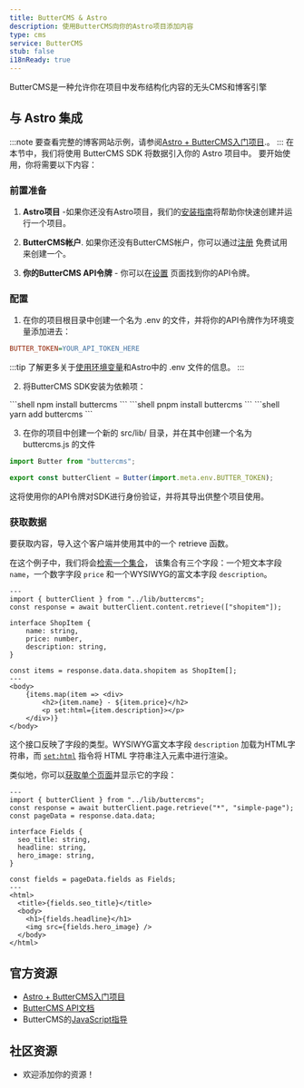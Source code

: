 ```yaml
---
title: ButterCMS & Astro
description: 使用ButterCMS向你的Astro项目添加内容
type: cms
service: ButterCMS
stub: false
i18nReady: true
---
```



ButterCMS是一种允许你在项目中发布结构化内容的无头CMS和博客引擎

## 与 Astro 集成
:::note
要查看完整的博客网站示例，请参阅[Astro + ButterCMS入门项目](https://buttercms.com/starters/astro-starter-project/).。
:::
在本节中，我们将使用 ButterCMS SDK 将数据引入你的 Astro 项目中。
要开始使用，你将需要以下内容：
### 前置准备

1. **Astro项目** -如果你还没有Astro项目，我们的[安装指南](/zh-cn/install/auto/)将帮助你快速创建并运行一个项目。

2. **ButterCMS帐户**. 如果你还没有ButterCMS帐户，你可以通过[注册](https://buttercms.com/join/) 免费试用来创建一个。

3. **你的ButterCMS API令牌** - 你可以在[设置](https://buttercms.com/settings/) 页面找到你的API令牌。

### 配置

1. 在你的项目根目录中创建一个名为 .env 的文件，并将你的API令牌作为环境变量添加进去：

```ini title=".env"
BUTTER_TOKEN=YOUR_API_TOKEN_HERE
```

:::tip
了解更多关于[使用环境变量](/zh-cn/guides/environment-variables/)和Astro中的 .env 文件的信息。
:::

2. 将ButterCMS SDK安装为依赖项：
<PackageManagerTabs>
  <Fragment slot="npm">
  ```shell
  npm install buttercms
  ```
  </Fragment>
  <Fragment slot="pnpm">
  ```shell
  pnpm install buttercms
  ```
  </Fragment>
  <Fragment slot="yarn">
  ```shell
  yarn add buttercms
  ```
  </Fragment>
</PackageManagerTabs>

3. 在你的项目中创建一个新的 src/lib/ 目录，并在其中创建一个名为 buttercms.js 的文件

```js title="src/lib/buttercms.js"
import Butter from "buttercms";

export const butterClient = Butter(import.meta.env.BUTTER_TOKEN);
```

这将使用你的API令牌对SDK进行身份验证，并将其导出供整个项目使用。

### 获取数据
要获取内容，导入这个客户端并使用其中的一个 retrieve 函数。

在这个例子中，我们将会[检索一个集合](https://buttercms.com/docs/api/#retrieve-a-collection)，
该集合有三个字段：一个短文本字段 `name`，一个数字字段 `price` 和一个WYSIWYG的富文本字段 `description`。

```astro title="src/pages/ShopItem.astro"
---
import { butterClient } from "../lib/buttercms";
const response = await butterClient.content.retrieve(["shopitem"]);

interface ShopItem {
	name: string,
	price: number,
	description: string,
}

const items = response.data.data.shopitem as ShopItem[];
---
<body>
	{items.map(item => <div>
		<h2>{item.name} - ${item.price}</h2>
		<p set:html={item.description}></p>
	</div>)}
</body>
```


这个接口反映了字段的类型。WYSIWYG富文本字段 `description` 加载为HTML字符串，而 [`set:html`](/zh-cn/reference/directives-reference/#sethtml) 指令将 HTML 字符串注入元素中进行渲染。

类似地，你可以[获取单个页面](https://buttercms.com/docs/api/#get-a-single-page)并显示它的字段：

```astro title="src/pages/ShopItem.astro"
---
import { butterClient } from "../lib/buttercms";
const response = await butterClient.page.retrieve("*", "simple-page");
const pageData = response.data.data;

interface Fields {
  seo_title: string,
  headline: string,
  hero_image: string,
}

const fields = pageData.fields as Fields;
---
<html>
  <title>{fields.seo_title}</title>
  <body>
    <h1>{fields.headline}</h1>
    <img src={fields.hero_image} />
  </body>
</html>
```

## 官方资源

- [Astro + ButterCMS入门项目](https://buttercms.com/starters/astro-starter-project/)
- [ButterCMS API文档](https://buttercms.com/docs/api/)
- ButterCMS的[JavaScript指导](https://buttercms.com/docs/api-client/javascript/)

## 社区资源
- 欢迎添加你的资源！
